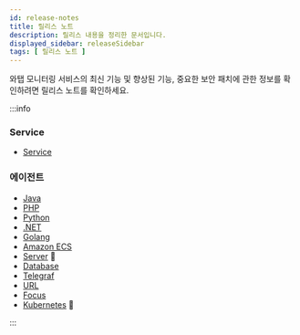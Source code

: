 ```yaml
---
id: release-notes
title: 릴리스 노트
description: 릴리스 내용을 정리한 문서입니다.
displayed_sidebar: releaseSidebar
tags: [ 릴리스 노트 ]
---
```


와탭 모니터링 서비스의 최신 기능 및 향상된 기능, 중요한 보안 패치에 관한 정보를 확인하려면 릴리스 노트를 확인하세요. 

:::info

### Service

* [Service](service/service-1.92.0)

### 에이전트

* [Java](../release-notes/java/java-2.2.0)
* [PHP](../release-notes/php/php-2.6.0)
* [Python](../release-notes/python/python-1.2.4)
* [.NET](../release-notes/dotnet/dotnet-2.0.4)
* [Golang](../release-notes/golang/golang-0.1.14)
* [Amazon ECS](../release-notes/amazon-ecs/amazon-ecs-release-notes)
* [Server](../release-notes/server/server-2.3.0) 🚀
* [Database](../release-notes/db/xos-1.1.3)
* [Telegraf](../release-notes/telegraf/telegraf-release-notes)
* [URL](../release-notes/url/url-release-notes)
* [Focus](../release-notes/focus/focus-release-notes)
* [Kubernetes](../release-notes/k8s/k8s-1.2.1) 🚀

:::